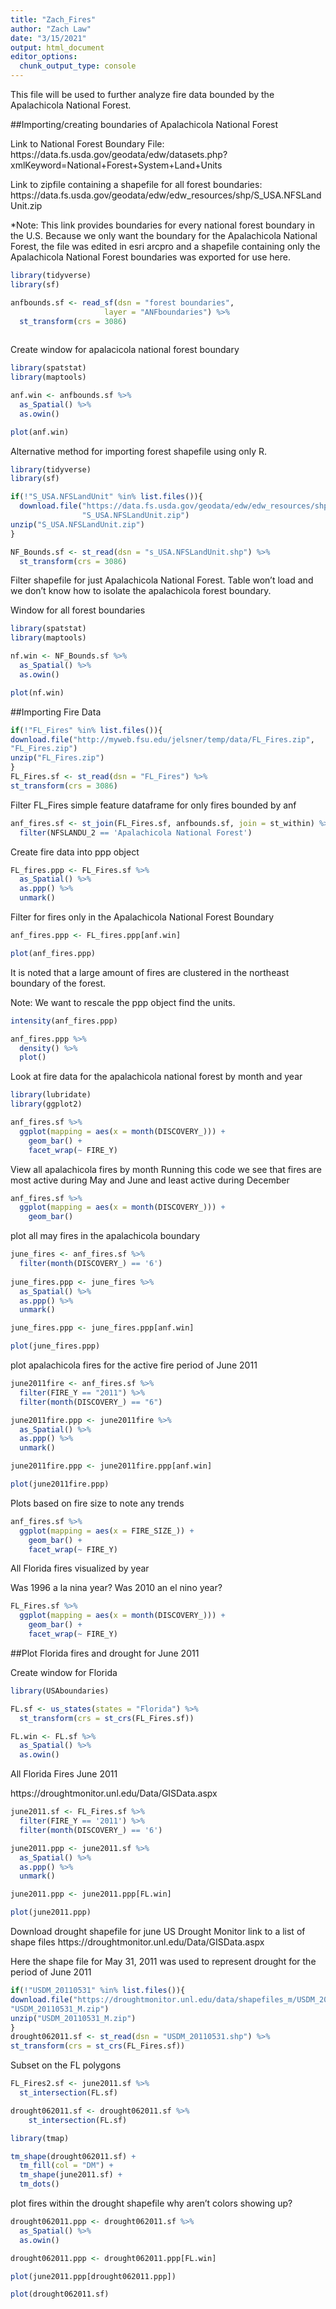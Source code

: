 ```yaml
---
title: "Zach_Fires"
author: "Zach Law"
date: "3/15/2021"
output: html_document
editor_options: 
  chunk_output_type: console
---
```


This file will be used to further analyze fire data bounded by the Apalachicola National Forest.


##Importing/creating boundaries of Apalachicola National Forest

Link to National Forest Boundary File: https://data.fs.usda.gov/geodata/edw/datasets.php?xmlKeyword=National+Forest+System+Land+Units

Link to zipfile containing a shapefile for all forest boundaries: https://data.fs.usda.gov/geodata/edw/edw_resources/shp/S_USA.NFSLandUnit.zip 

*Note: This link provides boundaries for every national forest boundary in the U.S.
Because we only want the boundary for the Apalachicola National Forest, the file was edited in esri arcpro and a shapefile containing only the Apalachicola National Forest boundaries was exported for use here.

```r
library(tidyverse)
library(sf)

anfbounds.sf <- read_sf(dsn = "forest boundaries",
                     layer = "ANFboundaries") %>%
  st_transform(crs = 3086)
  
```

Create window for apalacicola national forest boundary

```r
library(spatstat)
library(maptools)

anf.win <- anfbounds.sf %>%
  as_Spatial() %>%
  as.owin()

plot(anf.win)
```

Alternative method for importing forest shapefile using only R.

```r
library(tidyverse)
library(sf)

if(!"S_USA.NFSLandUnit" %in% list.files()){
  download.file("https://data.fs.usda.gov/geodata/edw/edw_resources/shp/S_USA.NFSLandUnit.zip",
                "S_USA.NFSLandUnit.zip")
unzip("S_USA.NFSLandUnit.zip")
}

NF_Bounds.sf <- st_read(dsn = "s_USA.NFSLandUnit.shp") %>%
  st_transform(crs = 3086)
```

Filter shapefile for just Apalachicola National Forest. Table won't load and we don't know how to isolate the apalachicola forest boundary.


Window for all forest boundaries
```r
library(spatstat)
library(maptools)

nf.win <- NF_Bounds.sf %>%
  as_Spatial() %>%
  as.owin()

plot(nf.win)
```

##Importing Fire Data

```r
if(!"FL_Fires" %in% list.files()){
download.file("http://myweb.fsu.edu/jelsner/temp/data/FL_Fires.zip",
"FL_Fires.zip")
unzip("FL_Fires.zip")
}
FL_Fires.sf <- st_read(dsn = "FL_Fires") %>%
st_transform(crs = 3086)
```

Filter FL_Fires simple feature dataframe for only fires bounded by anf
```r
anf_fires.sf <- st_join(FL_Fires.sf, anfbounds.sf, join = st_within) %>%
  filter(NFSLANDU_2 == 'Apalachicola National Forest')
```


Create fire data into ppp object
```r
FL_fires.ppp <- FL_Fires.sf %>%
  as_Spatial() %>%
  as.ppp() %>%
  unmark()
```


Filter for fires only in the Apalachicola National Forest Boundary
```r
anf_fires.ppp <- FL_fires.ppp[anf.win]

plot(anf_fires.ppp)
```
It is noted that a large amount of fires are clustered in the northeast boundary of the forest.

Note: We want to rescale the ppp object find the units.

```r
intensity(anf_fires.ppp)

anf_fires.ppp %>%
  density() %>%
  plot()
```



Look at fire data for the apalachicola national forest by month and year
```r
library(lubridate)
library(ggplot2)

anf_fires.sf %>% 
  ggplot(mapping = aes(x = month(DISCOVERY_))) +
    geom_bar() +
    facet_wrap(~ FIRE_Y)
``` 

View all apalachicola fires by month
Running this code we see that fires are most active during May and June and least active during December
```r
anf_fires.sf %>% 
  ggplot(mapping = aes(x = month(DISCOVERY_))) +
    geom_bar()
```

plot all may fires in the apalachicola boundary
```r
june_fires <- anf_fires.sf %>%
  filter(month(DISCOVERY_) == '6')
  
june_fires.ppp <- june_fires %>%
  as_Spatial() %>%
  as.ppp() %>%
  unmark()

june_fires.ppp <- june_fires.ppp[anf.win]

plot(june_fires.ppp)

```

plot apalachicola fires for the active fire period of June 2011

```r
june2011fire <- anf_fires.sf %>%
  filter(FIRE_Y == "2011") %>%
  filter(month(DISCOVERY_) == "6")

june2011fire.ppp <- june2011fire %>%
  as_Spatial() %>%
  as.ppp() %>%
  unmark()

june2011fire.ppp <- june2011fire.ppp[anf.win]

plot(june2011fire.ppp)

```



Plots based on fire size to note any trends
```r
anf_fires.sf %>% 
  ggplot(mapping = aes(x = FIRE_SIZE_)) +
    geom_bar() +
    facet_wrap(~ FIRE_Y)
```



All Florida fires visualized by year

Was 1996 a la nina year? Was 2010 an el nino year? 
```r
FL_Fires.sf %>% 
  ggplot(mapping = aes(x = month(DISCOVERY_))) +
    geom_bar() +
    facet_wrap(~ FIRE_Y)
```

##Plot Florida fires and drought for June 2011


Create window for Florida

```r
library(USAboundaries)

FL.sf <- us_states(states = "Florida") %>%
  st_transform(crs = st_crs(FL_Fires.sf))

FL.win <- FL.sf %>%
  as_Spatial() %>%
  as.owin()
```



All Florida Fires June 2011

https://droughtmonitor.unl.edu/Data/GISData.aspx

```r
june2011.sf <- FL_Fires.sf %>%
  filter(FIRE_Y == '2011') %>%
  filter(month(DISCOVERY_) == '6')

june2011.ppp <- june2011.sf %>%
  as_Spatial() %>%
  as.ppp() %>%
  unmark()

june2011.ppp <- june2011.ppp[FL.win]

plot(june2011.ppp)
```

Download drought shapefile for june
US Drought Monitor link to a list of shape files https://droughtmonitor.unl.edu/Data/GISData.aspx

Here the shape file for May 31, 2011 was used to represent drought for the period of June 2011

```r
if(!"USDM_20110531" %in% list.files()){
download.file("https://droughtmonitor.unl.edu/data/shapefiles_m/USDM_20110531_M.zip",
"USDM_20110531_M.zip")
unzip("USDM_20110531_M.zip")
}
drought062011.sf <- st_read(dsn = "USDM_20110531.shp") %>%
st_transform(crs = st_crs(FL_Fires.sf))
```

Subset on the FL polygons
```r
FL_Fires2.sf <- june2011.sf %>%
  st_intersection(FL.sf)

drought062011.sf <- drought062011.sf %>%
    st_intersection(FL.sf)
```


```r
library(tmap)

tm_shape(drought062011.sf) +
  tm_fill(col = "DM") +
  tm_shape(june2011.sf) +
  tm_dots()
```


plot fires within the drought shapefile
why aren't colors showing up?

```r
drought062011.ppp <- drought062011.sf %>%
  as_Spatial() %>%
  as.owin()

drought062011.ppp <- drought062011.ppp[FL.win]

plot(june2011.ppp[drought062011.ppp])

```
```r
plot(drought062011.sf)
```





